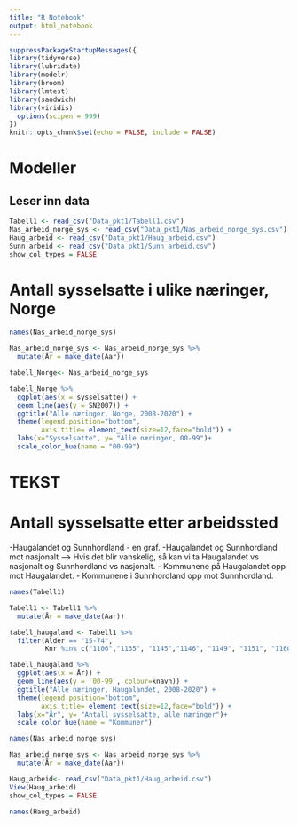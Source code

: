 ```yaml
---
title: "R Notebook"
output: html_notebook 
---
```


```r
suppressPackageStartupMessages({
library(tidyverse)
library(lubridate)
library(modelr)
library(broom)
library(lmtest)
library(sandwich)
library(viridis)
  options(scipen = 999)
})
knitr::opts_chunk$set(echo = FALSE, include = FALSE)
```

# Modeller

## Leser inn data

```r
Tabell1 <- read_csv("Data_pkt1/Tabell1.csv")
Nas_arbeid_norge_sys <- read_csv("Data_pkt1/Nas_arbeid_norge_sys.csv")
Haug_arbeid <- read_csv("Data_pkt1/Haug_arbeid.csv")
Sunn_arbeid <- read_csv("Data_pkt1/Sunn_arbeid.csv")
show_col_types = FALSE
```

# Antall sysselsatte i ulike næringer, Norge

```r
names(Nas_arbeid_norge_sys)
```

```r
Nas_arbeid_norge_sys <- Nas_arbeid_norge_sys %>% 
  mutate(År = make_date(Aar))
```

```r
tabell_Norge<- Nas_arbeid_norge_sys

tabell_Norge %>% 
  ggplot(aes(x = sysselsatte)) +
  geom_line(aes(y = SN2007)) +
  ggtitle("Alle næringer, Norge, 2008-2020") + 
  theme(legend.position="bottom",
        axis.title= element_text(size=12,face="bold")) +
  labs(x="Sysselsatte", y= "Alle næringer, 00-99")+ 
  scale_color_hue(name = "00-99")
```
# TEKST

# Antall sysselsatte etter arbeidssted

-Haugalandet og Sunnhordland - en graf.
-Haugalandet og Sunnhordland mot nasjonalt --> Hvis det blir vanskelig, så kan vi ta Haugalandet vs nasjonalt og Sunnhordland vs nasjonalt. 
- Kommunene på Haugalandet opp mot Haugalandet. 
- Kommunene i Sunnhordland opp mot Sunnhordland. 


```r
names(Tabell1)
```

```r
Tabell1 <- Tabell1 %>% 
  mutate(År = make_date(Aar))
```

```r
tabell_haugaland <- Tabell1 %>% 
  filter(Alder == "15-74",
         Knr %in% c("1106","1135", "1145","1146", "1149", "1151", "1160"))

tabell_haugaland %>% 
  ggplot(aes(x = År)) +
  geom_line(aes(y = `00-99`, colour=knavn)) +
  ggtitle("Alle næringer, Haugalandet, 2008-2020") + 
  theme(legend.position="bottom",
        axis.title= element_text(size=12,face="bold")) +
  labs(x="År", y= "Antall sysselsatte, alle næringer")+
  scale_color_hue(name = "Kommuner")
```

```r
names(Nas_arbeid_norge_sys)
```

```r
Nas_arbeid_norge_sys <- Nas_arbeid_norge_sys %>% 
  mutate(År = make_date(Aar))
```


```r
Haug_arbeid<- read_csv("Data_pkt1/Haug_arbeid.csv")
View(Haug_arbeid)
show_col_types = FALSE
```

```r
names(Haug_arbeid)
```
